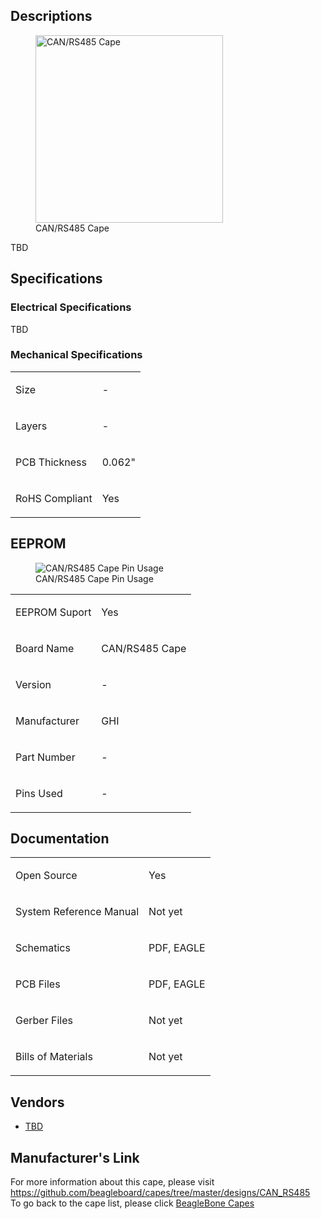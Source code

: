 ==Descriptions==
[[File:300px-CAN_RS485-Front.jpg|right|border|300px|link=|CAN/RS485 Cape]]

TBD


==Specifications==

===Electrical Specifications===
TBD


===Mechanical Specifications===
{|class="wikitable"
|Size
| -
|-
|Layers
| -
|-
|PCB Thickness
|0.062"
|-
|RoHS Compliant
|Yes
|}


==EEPROM==
[[File:Pin-CAN_RS485.jpg|right|link=|CAN/RS485 Cape Pin Usage]]
{|class="wikitable"
|EEPROM Suport
|Yes
|-
|Board Name
|CAN/RS485 Cape
|-
|Version
| -
|-
|Manufacturer
|GHI
|-
|Part Number
| -
|-
|Pins Used
| -
|}


==Documentation==
{|class="wikitable"
|Open Source
|Yes
|-
|System Reference Manual
|Not yet
|-
|Schematics
|PDF, EAGLE
|-
|PCB Files
|PDF, EAGLE
|-
|Gerber Files
|Not yet
|-
|Bills of Materials
|Not yet
|}



==Vendors==
* [https://TBD TBD]


==Manufacturer's Link==
For more information about this cape, please visit https://github.com/beagleboard/capes/tree/master/designs/CAN_RS485 <br />

To go back to the cape list, please click [http://elinux.org/Beagleboard:BeagleBone_Capes BeagleBone Capes]
